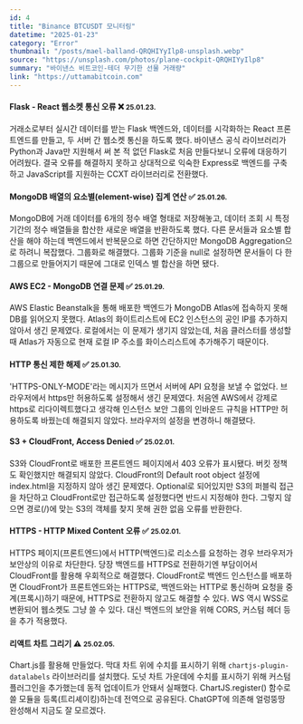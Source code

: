 ```yaml
---
id: 4
title: "Binance BTCUSDT 모니터링"
datetime: "2025-01-23"
category: "Error"
thumbnail: "/posts/mael-balland-QRQHIYyIlp8-unsplash.webp"
source: "https://unsplash.com/photos/plane-cockpit-QRQHIYyIlp8"
summary: "바이낸스 비트코인-테더 무기한 선물 거래량"
link: "https://uttamabitcoin.com"
---
```


#### Flask - React 웹소켓 통신 오류 ❌ <small className="text-gray-500">25.01.23.</small>
거래소로부터 실시간 데이터를 받는 Flask 백엔드와, 데이터를 시각화하는 React 프론트엔드를 만들고, 두 서버 간 웹소켓 통신을 하도록 했다. 바이낸스 공식 라이브러리가 Python과 Java만 지원해서 써 본 적 없던 Flask로 처음 만들다보니 오류에 대응하기 어려웠다. 결국 오류를 해결하지 못하고 상대적으로 익숙한 Express로 백엔드를 구축하고 JavaScript를 지원하는 CCXT 라이브러리로 전환했다.
<br/>

#### MongoDB 배열의 요소별(element-wise) 집계 연산 ✅ <small className="text-gray-500">25.01.26.</small>
MongoDB에 거래 데이터를 6개의 정수 배열 형태로 저장해놓고, 데이터 조회 시 특정 기간의 정수 배열들을 합산한 새로운 배열을 반환하도록 했다. 다른 문서들과 요소별 합산을 해야 하는데 백엔드에서 반복문으로 하면 간단하지만 MongoDB Aggregation으로 하려니 복잡했다. 그룹화로 해결했다. 그룹화 기준을 null로 설정하면 문서들이 다 한 그룹으로 만들어지기 때문에 그대로 인덱스 별 합산을 하면 됐다.
<br/>

#### AWS EC2 - MongoDB 연결 문제 ✅ <small className="text-gray-500">25.01.29.</small>
AWS Elastic Beanstalk을 통해 배포한 백엔드가 MongoDB Atlas에 접속하지 못해 DB를 읽어오지 못했다. Atlas의 화이트리스트에 EC2 인스턴스의 공인 IP를 추가하지 않아서 생긴 문제였다. 로컬에서는 이 문제가 생기지 않았는데, 처음 클러스터를 생성할 때 Atlas가 자동으로 현재 로컬 IP 주소를 화이스리스트에 추가해주기 때문이다.
<br/>

#### HTTP 통신 제한 해제 ✅ <small className="text-gray-500">25.01.30.</small>
'HTTPS-ONLY-MODE'라는 메시지가 뜨면서 서버에 API 요청을 보낼 수 없었다. 브라우저에서 https만 허용하도록 설정해서 생긴 문제였다. 처음엔 AWS에서 강제로 https로 리다이렉트했다고 생각해 인스턴스 보안 그룹의 인바운드 규칙을 HTTP만 허용하도록 바꿨는데 해결되지 않았다. 브라우저의 설정을 변경하니 해결됐다.
<br/>

#### S3 + CloudFront, Access Denied ✅ <small className="text-gray-500">25.02.01.</small>
S3와 CloudFront로 배포한 프론트엔드 페이지에서 403 오류가 표시됐다. 버킷 정책도 확인했지만 해결되지 않았다. CloudFront의 Default root object 설정에 index.html을 지정하지 않아 생긴 문제였다. Optional로 되어있지만 S3의 퍼블릭 접근을 차단하고 CloudFront로만 접근하도록 설정했다면 반드시 지정해야 한다. 그렇지 않으면 경로(/)에 맞는 S3의 객체를 찾지 못해 권한 없음 오류를 반환한다.
<br/>

#### HTTPS - HTTP Mixed Content 오류 ✅ <small className="text-gray-500">25.02.01.</small>
HTTPS 페이지(프론트엔드)에서 HTTP(백엔드)로 리소스를 요청하는 경우 브라우저가 보안상의 이유로 차단한다. 당장 백엔드를 HTTPS로 전환하기엔 부담이어서 CloudFront를 활용해 우회적으로 해결했다. CloudFront로 백엔드 인스턴스를 배포하면 CloudFront가 프론트엔드와는 HTTPS로, 백엔드와는 HTTP로 통신하며 요청을 중계(프록시)하기 때문에, HTTPS로 전환하지 않고도 해결할 수 있다. WS 역시 WSS로 변환되어 웹소켓도 그냥 쓸 수 있다. 대신 백엔드의 보안을 위해 CORS, 커스텀 헤더 등을 추가 적용했다.
<br/>

#### 리액트 차트 그리기 ⚠️ <small className="text-gray-500">25.02.05.</small>
Chart.js를 활용해 만들었다. 막대 차트 위에 수치를 표시하기 위해 `chartjs-plugin-datalabels` 라이브러리를 설치했다. 도넛 차트 가운데에 수치를 표시하기 위해 커스텀 플러그인을 추가했는데 동적 업데이트가 안돼서 실패했다. ChartJS.register() 함수로 쓸 모듈을 등록(트리셰이킹)하는데 전역으로 공유된다. ChatGPT에 의존해 얼렁뚱땅 완성해서 지금도 잘 모르겠다.
<br/>

